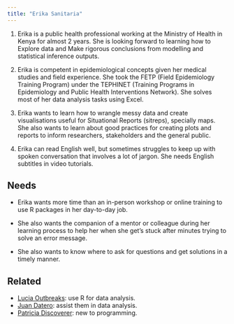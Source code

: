 ```yaml
---
title: "Erika Sanitaria"
---
```


1.  Erika is a public health professional working at the Ministry of Health in Kenya for almost 2 years. She is looking forward to learning how to Explore data and Make rigorous conclusions from modelling and statistical inference outputs.

2.  Erika is competent in epidemiological concepts given her medical studies and field experience. She took the FETP (Field Epidemiology Training Program) under the TEPHINET (Training Programs in Epidemiology and Public Health Interventions Network). She solves most of her data analysis tasks using Excel. 

3.  Erika wants to learn how to wrangle messy data and create visualisations useful for Situational Reports (sitreps), specially maps. She also wants to learn about good practices for creating plots and reports to inform researchers, stakeholders and the general public.

4.  Erika can read English well, but sometimes struggles to keep up with spoken conversation that involves a lot of jargon. She needs English subtitles in video tutorials. 

## Needs

- Erika wants more time than an in-person workshop or online training to use R packages in her day-to-day job. 

- She also wants the companion of a mentor or colleague during her learning process to help her when she get's stuck after minutes trying to solve an error message. 

- She also wants to know where to ask for questions and get solutions in a timely manner. 

## Related

-   [Lucia Outbreaks](lucia-outbreaks.qmd): use R for data analysis.
-   [Juan Datero](juan-datero.qmd): assist them in data analysis.
-   [Patricia Discoverer](patricia-discoverer.qmd): new to programming.
